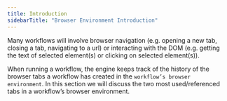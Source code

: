 ```yaml
---
title: Introduction
sidebarTitle: "Browser Environment Introduction"
---
```


Many workflows will involve browser navigation (e.g. opening a new tab, closing a tab, navigating to a url) or interacting with the DOM (e.g. getting the text of selected element(s) or clicking on selected element(s)).

When running a workflow, the engine keeps track of the history of the browser tabs a workflow has created in the `workflow’s browser environment`. In this section we will discuss the two most used/referenced tabs in a workflow’s browser environment.
